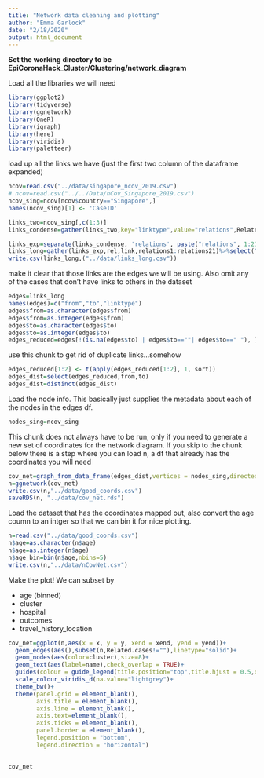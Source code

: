 ```yaml
---
title: "Network data cleaning and plotting"
author: "Emma Garlock"
date: "2/18/2020"
output: html_document
---
```


**Set the working directory to be EpiCoronaHack_Cluster/Clustering/network_diagram**

Load all the libraries we will need 
```r
library(ggplot2)
library(tidyverse)
library(ggnetwork)
library(OneR)
library(igraph)
library(here)
library(viridis)
library(paletteer)
```

load up all the links we have (just the first two column of the dataframe expanded)
```r
ncov=read.csv("../data/singapore_ncov_2019.csv")
# ncov=read.csv("../../Data/nCov_Singapore_2019.csv")
ncov_sing=ncov[ncov$country=="Singapore",]
names(ncov_sing)[1] <- 'CaseID'
```


```r
links_two=ncov_sing[,c(1:3)]
links_condense=gather(links_two,key="linktype",value="relations",Related.cases:Cluster.links)
```

```r
links_exp=separate(links_condense, 'relations', paste("relations", 1:21, sep=""), sep=",", extra="drop")
links_long=gather(links_exp,rel,link,relations1:relations21)%>%select("CaseID","link","linktype")
write.csv(links_long,("../data/links_long.csv"))
```
make it clear that those links are the edges we will be using. Also omit any of the cases that don't have  links to others in the dataset 
```r
edges=links_long
names(edges)=c("from","to","linktype")
edges$from=as.character(edges$from)
edges$from=as.integer(edges$from)
edges$to=as.character(edges$to)
edges$to=as.integer(edges$to)
edges_reduced=edges[!(is.na(edges$to) | edges$to==""| edges$to==" "), ]

```
use this chunk to get rid of duplicate links...somehow
```r
edges_reduced[1:2] <- t(apply(edges_reduced[1:2], 1, sort))
edges_dist=select(edges_reduced,from,to)
edges_dist=distinct(edges_dist)

```

Load the node info. This basically just supplies the metadata about each of the nodes in the edges df. 
```r
nodes_sing=ncov_sing
```
This chunk does not always have to be run, only if you need to generate a new set of coordinates for the network diagram. If you skip to the chunk below there is a step where you can load n, a df that already has the coordinates you will need 
```r
cov_net=graph_from_data_frame(edges_dist,vertices = nodes_sing,directed = FALSE)
n=ggnetwork(cov_net)
write.csv(n,"../data/good_coords.csv")
saveRDS(n, "../data/cov_net.rds")
```

Load the dataset that has the coordinates mapped out, also convert the age coumn to an intger so that we can bin it for nice plotting.
```r
n=read.csv("../data/good_coords.csv")
n$age=as.character(n$age)
n$age=as.integer(n$age)
n$age_bin=bin(n$age,nbins=5)
write.csv(n,"../data/nCovNet.csv")
```
Make the plot! 
We can subset by 

 * age (binned)
 * cluster 
 * hospital 
 * outcomes 
 * travel_history_location 
```r

cov_net=ggplot(n,aes(x = x, y = y, xend = xend, yend = yend))+
  geom_edges(aes(),subset(n,Related.cases!=""),linetype="solid")+
  geom_nodes(aes(color=cluster),size=8)+
  geom_text(aes(label=name),check_overlap = TRUE)+
  guides(colour = guide_legend(title.position="top",title.hjust = 0.5,override.aes = list(size=3)))+
  scale_colour_viridis_d(na.value="lightgrey")+
  theme_bw()+
  theme(panel.grid = element_blank(),
        axis.title = element_blank(),
        axis.line = element_blank(),
        axis.text=element_blank(),
        axis.ticks = element_blank(),
        panel.border = element_blank(),
        legend.position = "bottom",
        legend.direction = "horizontal")

 
cov_net

```



